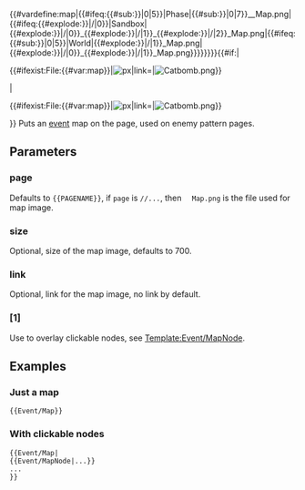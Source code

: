 <includeonly>{{#vardefine:map|{{#ifeq:{{#sub:{{{page|{{PAGENAME}}}}}|0|5}}|Phase|{{#sub:{{{page|{{PAGENAME}}}}}|0|7}}_{{SUBPAGENAME}}_Map.png|{{#ifeq:{{#explode:{{{page|{{PAGENAME}}}}}|/|0}}|Sandbox|{{#explode:{{{page|{{PAGENAME}}}}}|/|0}}_{{#explode:{{{page|{{PAGENAME}}}}}|/|1}}_{{#explode:{{{page|{{PAGENAME}}}}}|/|2}}_Map.png|{{#ifeq:{{#sub:{{{page|{{PAGENAME}}}}}|0|5}}|World|{{#explode:{{{page|{{PAGENAME}}}}}|/|1}}_Map.png|{{#explode:{{{page|{{PAGENAME}}}}}|/|0}}_{{#explode:{{{page|{{PAGENAME}}}}}|/|1}}_Map.png}}}}}}}}{{#if:{{{1|}}}|<div style="position:relative;" data-map="{{#var:map}}">{{#ifexist:File:{{#var:map}}|[[File:{{#var:map}}|{{{size|700}}}px|link={{{link|}}}]]|[[File:Catbomb.png|link=]]}}{{{1}}}</div>|<div data-map="{{#var:map}}">{{#ifexist:File:{{#var:map}}|[[File:{{#var:map}}|{{{size|700}}}px|link={{{link|}}}]]|[[File:Catbomb.png|link=]]}}</div>}}</includeonly><noinclude>
Puts an [[event]] map on the page, used on enemy pattern pages.
==Parameters==
===page===
Defaults to <code><nowiki>{{PAGENAME}}</nowiki></code>, if <code>page</code> is <code><event>/<map>/...</code>, then <code><event> <map> Map.png</code> is the file used for map image.
===size===
Optional, size of the map image, defaults to 700.
===link===
Optional, link for the map image, no link by default.
===[1]===
Use to overlay clickable nodes, see [[Template:Event/MapNode]].
==Examples==
===Just a map===
<pre>{{Event/Map}}</pre>
===With clickable nodes===
<pre>{{Event/Map|
{{Event/MapNode|...}}
...
}}</pre>
</noinclude>